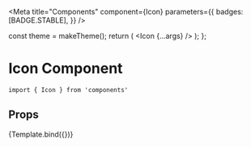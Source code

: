 
<Meta
  title="Components"
  component={Icon}
  parameters={{
    badges: [BADGE.STABLE],
  }}
/>

  const theme = makeTheme();
  return (
    <ThemeProvider theme={theme}>
      <Icon {...args} />
    </ThemeProvider>
  );
};

# Icon Component

```
import { Icon } from 'components'
```

## Props

<ArgsTable of={Icon} />

<Canvas>
  <Story
    name="Icon"
    args={{
      name: "FaShoppingCart",
    }}
  >
    {Template.bind({})}
  </Story>
</Canvas>
